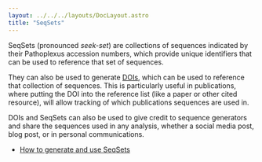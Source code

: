 ---
layout: ../../../layouts/DocLayout.astro
title: "SeqSets"
---

SeqSets (pronounced _seek-set_) are collections of sequences indicated by their Pathoplexus accession numbers, which provide unique identifiers that can be used to reference that set of sequences. 

They can also be used to generate [DOIs](https://www.doi.org/the-identifier/what-is-a-doi/), which can be used to reference that collection of sequences.
This is particularly useful in publications, where putting the DOI into the reference list (like a paper or other cited resource), will allow tracking of which publications sequences are used in.

DOIs and SeqSets can also be used to give credit to sequence generators and share the sequences used in any analysis, whether a social media post, blog post, or in personal communications.

- [How to generate and use SeqSets](/docs/how-to/generate_seqset)
